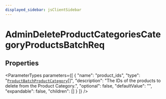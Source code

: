 ```yaml
---
displayed_sidebar: jsClientSidebar
---
```



# AdminDeleteProductCategoriesCategoryProductsBatchReq

## Properties

<ParameterTypes parameters={[
  {
    "name": "product_ids",
    "type": "[`ProductBatchProductCategory`](internal.ProductBatchProductCategory.mdx)[]",
    "description": "The IDs of the products to delete from the Product Category.",
    "optional": false,
    "defaultValue": "",
    "expandable": false,
    "children": []
  }
]} />
